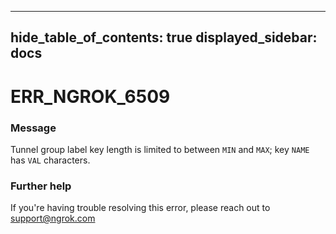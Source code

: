 

---
hide_table_of_contents: true
displayed_sidebar: docs
---


# ERR_NGROK_6509

### Message
Tunnel group label key length is limited to between `MIN` and `MAX`; key `NAME` has `VAL` characters.

<ErrorDetails error="err_ngrok_6509" />



### Further help
If you're having trouble resolving this error, please reach out to [support@ngrok.com](mailto:support@ngrok.com?subject=Help%20with%20ERR_NGROK_6509)

